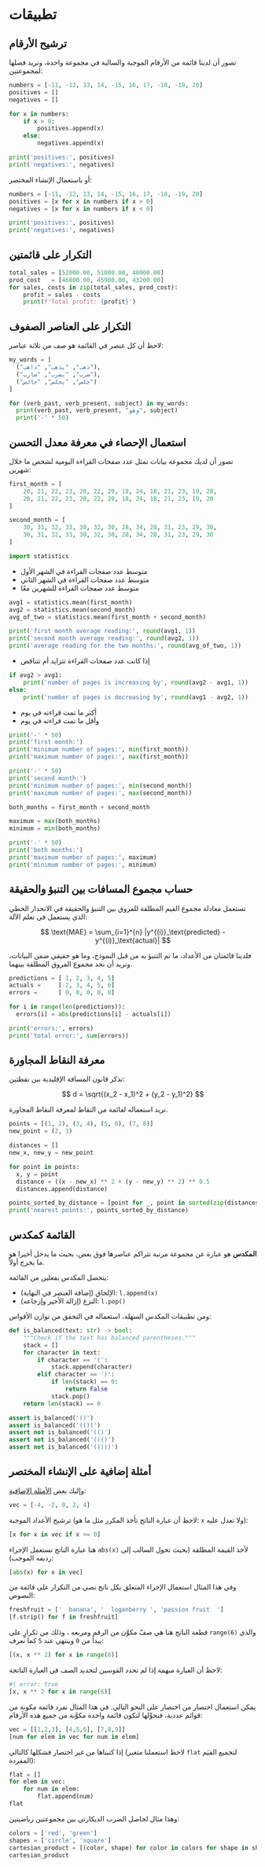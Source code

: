 # تطبيقات {.unnumbered}

## ترشيح الأرقام

تصور أن لدينا قائمة من الأرقام الموجبة والسالبة في مجموعة واحدة، ونريد فصلها لمجموعتين:

```python
numbers = [-11, -12, 13, 14, -15, 16, 17, -18, -19, 20]
positives = []
negatives = []

for x in numbers:
    if x > 0:
        positives.append(x)
    else:
        negatives.append(x)

print('positives:', positives)
print('negatives:', negatives)
```

أو باستعمال الإنشاء المختصر:

```python
numbers = [-11, -12, 13, 14, -15, 16, 17, -18, -19, 20]
positives = [x for x in numbers if x > 0]
negatives = [x for x in numbers if x < 0]

print('positives:', positives)
print('negatives:', negatives)
```


## التكرار على قائمتين

```python
total_sales = [52000.00, 51000.00, 48000.00]
prod_cost   = [46800.00, 45900.00, 43200.00]
for sales, costs in zip(total_sales, prod_cost):
    profit = sales - costs
    print(f'Total profit: {profit}')
```

## التكرار على العناصر الصفوف

لاحظ أن كل عنصر في القائمة هو صف من ثلاثة عناصر:

```python
my_words = [
  ("ذهب", "يذهب", "ذاهب"),
  ("ضرب", "يضرب", "ضارب"),
  ("جلس", "يجلس", "جالس")
]

for (verb_past, verb_present, subject) in my_words:
  print(verb_past, verb_present, "وهو", subject)
  print('-' * 50)
```


## استعمال الإحصاء في معرفة معدل التحسن

تصور أن لديك مجموعة بيانات تمثل عدد صفحات القراءة اليومية لشخص ما خلال شهرين:

```python
first_month = [
    20, 21, 22, 23, 20, 22, 20, 18, 24, 18, 21, 23, 19, 20,
    20, 21, 22, 23, 20, 22, 20, 18, 24, 18, 21, 23, 19, 20
]

second_month = [
    30, 31, 32, 33, 30, 32, 30, 28, 34, 28, 31, 23, 29, 30,
    30, 31, 32, 33, 30, 32, 30, 28, 34, 28, 31, 23, 29, 30
]
```

```python
import statistics
```

- متوسط عدد صفحات القراءة في الشهر الأول
- متوسط عدد صفحات القراءة في الشهر الثاني
- متوسط عدد صفحات القراءة للشهرين معًا

```python
avg1 = statistics.mean(first_month)
avg2 = statistics.mean(second_month)
avg_of_two = statistics.mean(first_month + second_month)

print('first month average reading:', round(avg1, 1))
print('second month average reading:', round(avg2, 1))
print('average reading for the two months:', round(avg_of_two, 1))
```

- إذا كانت عدد صفحات القراءة تتزايد أم تتناقص

```python
if avg2 > avg1:
    print('number of pages is increasing by', round(avg2 - avg1, 1))
else:
    print('number of pages is decreasing by', round(avg1 - avg2, 1))
```

- أكثر ما تمت قراءته في يوم
- وأقل ما تمت قراءته في يوم

```python
print('-' * 50)
print('first month:')
print('minimum number of pages:', min(first_month))
print('maximum number of pages:', max(first_month))

print('-' * 50)
print('second month:')
print('minimum number of pages:', min(second_month))
print('maximum number of pages:', max(second_month))

both_months = first_month + second_month

maximum = max(both_months)
minimum = min(both_months)

print('-' * 50)
print('both months:')
print('maximum number of pages:', maximum)
print('minimum number of pages:', minimum)
```



## حساب مجموع المسافات بين التنبؤ والحقيقة

تستعمل معادلة مجموع القيم المطلقة للفروق بين التنبؤ والحقيقة في الانحدار الخطي الذي يستعمل في تعلم الآلة:

$$
\text{MAE} = \sum_{i=1}^{n} |y^{(i)}_\text{predicted} - y^{(i)}_\text{actual}|
$$

فلدينا قائمتان من الأعداد، ما تم التنبؤ به من قبل النموذج، وما هو حقيقي ضمن البيانات، ونريد أن نجد مجموع الفروق المطلقة بينهما.

```python
predictions = [ 1, 2, 3, 4, 5]
actuals =     [-2, 3, 4, 5, 6]
errors =      [ 0, 0, 0, 0, 0]

for i in range(len(predictions)):
  errors[i] = abs(predictions[i] - actuals[i])

print('errors:', errors)
print('total error:', sum(errors))
```


## معرفة النقاط المجاورة

تذكر قانون المسافة الإقليدية بين نقطتين:

$$
d = \sqrt{(x_2 - x_1)^2 + (y_2 - y_1)^2}
$$

نريد استعماله لقائمة من النقاط لمعرفة النقاط المجاورة.

```python
points = [(1, 2), (3, 4), (5, 6), (7, 8)]
new_point = (2, 3)

distances = []
new_x, new_y = new_point

for point in points:
  x, y = point
  distance = ((x - new_x) ** 2 + (y - new_y) ** 2) ** 0.5
  distances.append(distance)

points_sorted_by_distance = [point for _, point in sorted(zip(distances, points))]
print('nearest points:', points_sorted_by_distance)
```

## القائمة كمكدس

**المكدس** هو عبارة عن مجموعة مرتبة تتراكم عناصرها فوق بعض، بحيث ما يدخل أخيرا هو ما يخرج أولاً.

يتحصل المكدس بفعلين من القائمة:

- الإلحاق (إضافة العنصر في النهاية): `l.append(x)`
- النزع (إزالة الأخير وإرجاعه): `l.pop()`

ومن تطبيقات المكدس السهلة، استعماله في التحقق من توازن الأقواس:

```python
def is_balanced(text: str) -> bool:
    """Check if the text has balanced parentheses."""
    stack = []
    for character in text:
        if character == '(':
            stack.append(character)
        elif character == ')':
            if len(stack) == 0:
                return False
            stack.pop()    
    return len(stack) == 0

assert is_balanced('()')
assert is_balanced('(())')
assert not is_balanced('(()')
assert not is_balanced('((()')
assert not is_balanced('())))')
```

## أمثلة إضافية على الإنشاء المختصر

وإليك بعض [الأمثلة الإضافية](https://docs.python.org/3/tutorial/datastructures.html#list-comprehensions):

```python
vec = [-4, -2, 0, 2, 4]
```

ترشيح الأعداد الموجبة (لاحظ أن عبارة الناتج تأخذ المكرر مثل ما هو: `x` ولا تعدل عليه):

```python
[x for x in vec if x >= 0]
```

هنا عبارة الناتج تستعمل الإجراء `abs(x)` لأخذ القيمة المطلقة (بحيث تحول السالب إلى رديفه الموجب):

```python
[abs(x) for x in vec]
```

وفي هذا المثال استعمال الإجراء المتعلق بكل ناتج نصي من التكرار على قائمة من النصوص:

```python
freshfruit = ['  banana', '  loganberry ', 'passion fruit  ']
[f.strip() for f in freshfruit]
```

قطعة الناتج هنا هي صفّ مكوَّن من الرقم ومربعه ، وذلك من تكرارٍ على `range(6)` والذي يبدأ من `0` وينتهي عند `5` كما نعرف:

```python
[(x, x ** 2) for x in range(6)]
```

لاحظ أن العبارة مبهمة إذا لم تحدد القوسين لتحديد الصف في العبارة الناتجة:

```python
#| error: true
[x, x ** 2 for x in range(6)]
```

يمكن استعمال اختصار من اختصار على النحو التالي. في هذا المثال نفرد قائمة مكونة من قوائم عددية، فنحوِّلها لتكون قائمة واحدة مكوَّنة من جميع هذه الأرقام:


```python
vec = [[1,2,3], [4,5,6], [7,8,9]]
[num for elem in vec for num in elem]
```

إذا كتبناها من غير اختصار فشكلها كالتالي (لاحظ استعملنا متغير `flat` لتجميع القيَم المفردة):


```python
flat = []
for elem in vec:
    for num in elem:
        flat.append(num)
flat
```

وهذا مثال لحاصل الضرب الديكارتي بين مجموعتين رياضيتين:

```python
colors = ['red', 'green']
shapes = ['circle', 'square']
cartesian_product = [(color, shape) for color in colors for shape in shapes]
cartesian_product
```
